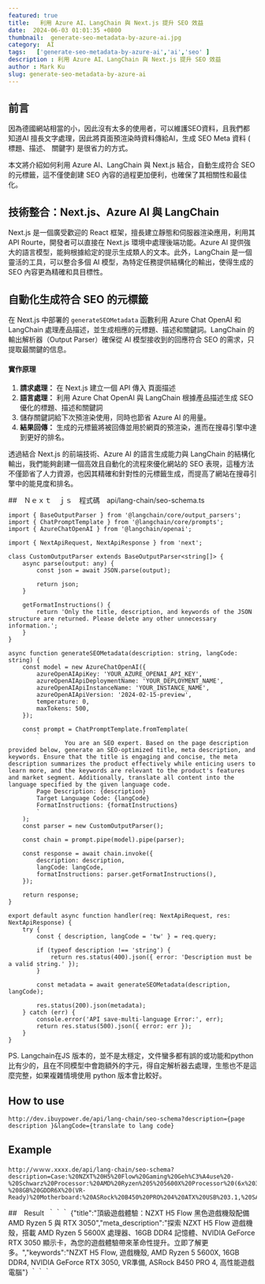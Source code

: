 ```yaml
---
featured: true
title:   利用 Azure AI、LangChain 與 Next.js 提升 SEO 效益
date:  2024-06-03 01:01:35 +0800
thumbnail:  generate-seo-metadata-by-azure-ai.jpg
category:  AI  
tags:   ['generate-seo-metadata-by-azure-ai','ai','seo' ]
description : 利用 Azure AI、LangChain 與 Next.js 提升 SEO 效益
author : Mark Ku
slug: generate-seo-metadata-by-azure-ai
---
```


## 前言
因為德國網站相當的小，因此沒有太多的使用者，可以維護SEO資料，且我們都知道AI 擅長文字處理，因此將頁面預渲染時資料傳給AI，生成 SEO Meta 資料 ( 標題、描述、 關鍵字) 是很省力的方式。  

本文將介紹如何利用 Azure AI、LangChain 與 Next.js 結合，自動生成符合 SEO 的元標籤，這不僅使創建 SEO 內容的過程更加便利，也確保了其相關性和最佳化。

## 技術整合：Next.js、Azure AI 與 LangChain

Next.js 是一個廣受歡迎的 React 框架，擅長建立靜態和伺服器渲染應用，利用其 API Rourte，開發者可以直接在 Next.js 環境中處理後端功能。Azure AI 提供強大的語言模型，能夠根據給定的提示生成類人的文本。此外，LangChain 是一個靈活的工具，可以整合多個 AI 模型，為特定任務提供結構化的輸出，使得生成的 SEO 內容更為精確和具目標性。

## 自動化生成符合 SEO 的元標籤

在 Next.js 中部署的 `generateSEOMetadata` 函數利用 Azure Chat OpenAI 和 LangChain 處理產品描述，並生成相應的元標題、描述和關鍵詞。LangChain 的輸出解析器（Output Parser）確保從 AI 模型接收到的回應符合 SEO 的需求，只提取最關鍵的信息。

#### 實作原理
1. **請求處理：** 在 Next.js 建立一個 API 傳入 頁面描述
2. **語言處理：** 利用 Azure Chat OpenAI 與 LangChain 根據產品描述生成 SEO 優化的標題、描述和關鍵詞
3. 儲存關鍵詞給下次預渲染使用，同時也節省 Azure AI 的用量。
4. **結果回傳：** 生成的元標籤將被回傳並用於網頁的預渲染，進而在搜尋引擎中達到更好的排名。

透過結合 Next.js 的前端技術、Azure AI 的語言生成能力與 LangChain 的結構化輸出，我們能夠創建一個高效且自動化的流程來優化網站的 SEO 表現，這種方法不僅節省了人力資源，也因其精確和針對性的元標籤生成，而提高了網站在搜尋引擎中的能見度和排名。

##　Ｎｅｘｔ　ｊｓ　程式碼　api/lang-chain/seo-schema.ts
```
import { BaseOutputParser } from '@langchain/core/output_parsers';
import { ChatPromptTemplate } from '@langchain/core/prompts';
import { AzureChatOpenAI } from '@langchain/openai';

import { NextApiRequest, NextApiResponse } from 'next';

class CustomOutputParser extends BaseOutputParser<string[]> {
    async parse(output: any) {
        const json = await JSON.parse(output);

        return json;
    }

    getFormatInstructions() {
        return 'Only the title, description, and keywords of the JSON structure are returned. Please delete any other unnecessary information.';
    }
}

async function generateSEOMetadata(description: string, langCode: string) {
    const model = new AzureChatOpenAI({
        azureOpenAIApiKey: 'YOUR_AZURE_OPENAI_API_KEY',
        azureOpenAIApiDeploymentName: 'YOUR_DEPLOYMENT_NAME',
        azureOpenAIApiInstanceName: 'YOUR_INSTANCE_NAME',
        azureOpenAIApiVersion: '2024-02-15-preview',
        temperature: 0,
        maxTokens: 500,
    });

    const prompt = ChatPromptTemplate.fromTemplate(
        `
                You are an SEO expert. Based on the page description provided below, generate an SEO-optimized title, meta description, and keywords. Ensure that the title is engaging and concise, the meta description summarizes the product effectively while enticing users to learn more, and the keywords are relevant to the product's features and market segment. Additionally, translate all content into the language specified by the given language code.
        Page Description: {description}
        Target Language Code: {langCode}
        FormatInstructions: {formatInstructions}
        `
    );
    const parser = new CustomOutputParser();

    const chain = prompt.pipe(model).pipe(parser);

    const response = await chain.invoke({
        description: description,
        langCode: langCode,
        formatInstructions: parser.getFormatInstructions(),
    });

    return response;
}

export default async function handler(req: NextApiRequest, res: NextApiResponse) {
    try {
        const { description, langCode = 'tw' } = req.query;

        if (typeof description !== 'string') {
            return res.status(400).json({ error: 'Description must be a valid string.' });
        }

        const metadata = await generateSEOMetadata(description, langCode);

        res.status(200).json(metadata);
    } catch (err) {
        console.error('API save-multi-language Error:', err);
        return res.status(500).json({ error: err });
    }
}

```

PS. Langchain在JS 版本的，並不是太穩定，文件蠻多都有誤的或功能和python 比有少的，且在不同模型中會跑額外的字元，得自定解析器去處理，生態也不是這麼完整，如果複雜情境使用 python 版本會比較好。  

## How to use
```
http://dev.ibuypower.de/api/lang-chain/seo-schema?description={page description }&langCode={translate to lang code}
```

## Example
```
http://ｗｗｗ.xxxx.de/api/lang-chain/seo-schema?description=Case:%20NZXT%20H5%20Flow%20Gaming%20Geh%C3%A4use%20-%20Schwarz%20Processor:%20AMD%20Ryzen%205%205600X%20Processor%20(6x%203.7GHz/32MB%20L3%20Cache)%20Memory:%2016GB%20DDR4/3200MHz%20Memory(G.Skill%20,Corsair,Kingston)%20Storage:%20Video%20Card:%20NVIDIA%20GeForce%20RTX%203050%20-%208GB%20GDDR6X%20(VR-Ready)%20Motherboard:%20ASRock%20B450%20PRO%204%20ATX%20USB%203.1,%20SATA3,%201x%20M.2&langCode=tw
```

##　Result 
｀｀｀
{"title":"頂級遊戲體驗：NZXT H5 Flow 黑色遊戲機殼配備 AMD Ryzen 5 與 RTX 3050","meta_description":"探索 NZXT H5 Flow 遊戲機殼，搭載 AMD Ryzen 5 5600X 處理器、16GB DDR4 記憶體、NVIDIA GeForce RTX 3050 顯示卡，為您的遊戲體驗帶來革命性提升。立即了解更多。","keywords":"NZXT H5 Flow, 遊戲機殼, AMD Ryzen 5 5600X, 16GB DDR4, NVIDIA GeForce RTX 3050, VR準備, ASRock B450 PRO 4, 高性能遊戲電腦"}
｀｀｀